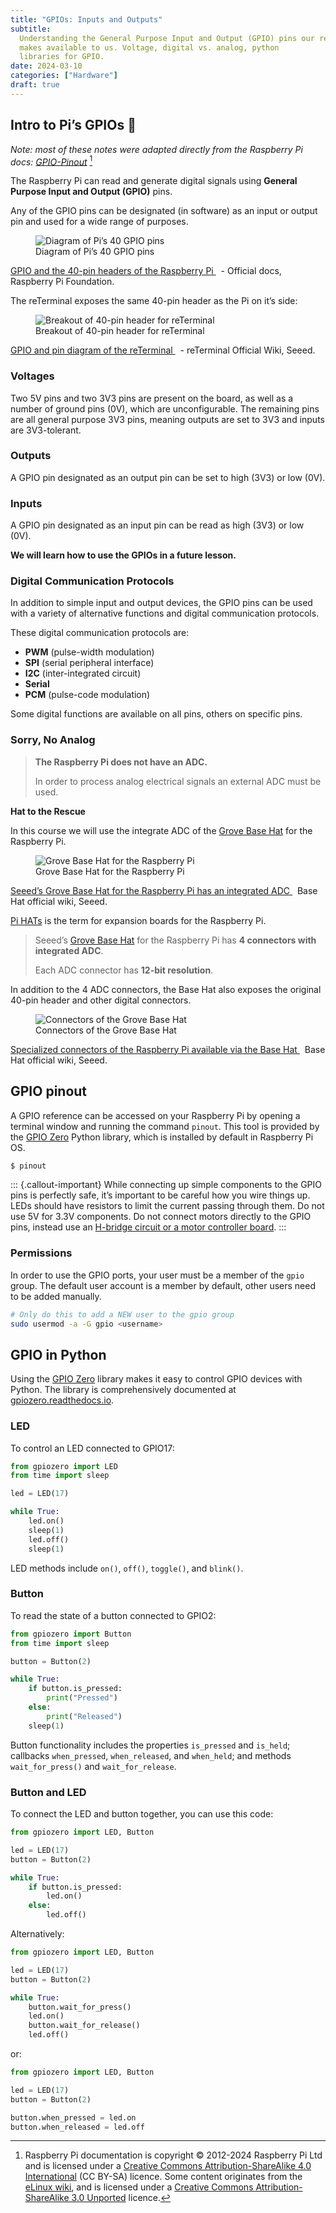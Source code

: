 ```yaml
---
title: "GPIOs: Inputs and Outputs"
subtitle:
  Understanding the General Purpose Input and Output (GPIO) pins our reTerminal
  makes available to us. Voltage, digital vs. analog, python
  libraries for GPIO.
date: 2024-03-10
categories: ["Hardware"]
draft: true
---
```


## Intro to Pi's GPIOs 🥧

_Note: most of these notes were adapted directly from the Raspberry Pi docs:
[GPIO-Pinout](https://www.raspberrypi.com/documentation/computers/os.html#gpio-pinout)_
[^cite]

[^cite]:
    Raspberry Pi documentation is copyright © 2012-2024 Raspberry Pi Ltd and is
    licensed under a
    [Creative Commons Attribution-ShareAlike 4.0 International](https://creativecommons.org/licenses/by-sa/4.0/)
    (CC BY-SA) licence. Some content originates from the
    [eLinux wiki](http://elinux.org/), and is licensed under a
    [Creative Commons Attribution-ShareAlike 3.0 Unported](http://creativecommons.org/licenses/by-sa/3.0/)
    licence.

The Raspberry Pi can read and generate digital signals using **General Purpose
Input and Output (GPIO)** pins.

Any of the GPIO pins can be designated (in software) as an input or output pin
and used for a wide range of purposes.

![Diagram of Pi's 40 GPIO pins](../assets/7-gpio-pi-40-pin-reference.png)

<p class=img-info>
	<a href="https://www.raspberrypi.com/documentation/computers/os.html#gpio-and-the-40-pin-header"> GPIO and the 40-pin headers of the Raspberry Pi </a>&nbsp; - Official docs, Raspberry Pi Foundation.
</p>

The reTerminal exposes the same 40-pin header as the Pi on it's side:

![Breakout of 40-pin header for reTerminal](../assets/7-gpio-reterminal-40-pin-header.png)

<p class=img-info>
	<a href="https://wiki.seeedstudio.com/reTerminal/#pinout-diagram"> GPIO and pin diagram of the reTerminal </a>&nbsp; - reTerminal Official Wiki, Seeed.
</p>

### Voltages

Two 5V pins and two 3V3 pins are present on the board, as well as a number of
ground pins (0V), which are unconfigurable. The remaining pins are all general
purpose 3V3 pins, meaning outputs are set to 3V3 and inputs are 3V3-tolerant.

### Outputs

A GPIO pin designated as an output pin can be set to high (3V3) or low (0V).

### Inputs

A GPIO pin designated as an input pin can be read as high (3V3) or low (0V).

**We will learn how to use the GPIOs in a future lesson.**

### Digital Communication Protocols

In addition to simple input and output devices, the GPIO pins can be used with a
variety of alternative functions and digital communication protocols.

These digital communication protocols are:

- **PWM** (pulse-width modulation)
- **SPI** (serial peripheral interface)
- **I2C** (inter-integrated circuit)
- **Serial**
- **PCM** (pulse-code modulation)

Some digital functions are available on all pins, others on specific pins.

### Sorry, No Analog

> **The Raspberry Pi does not have an ADC.**
>
> In order to process analog electrical signals an external ADC must be used.

**Hat to the Rescue**

In this course we will use the integrate ADC of the
[Grove Base Hat](https://wiki.seeedstudio.com/Grove_Base_Hat_for_Raspberry_Pi/)
for the Raspberry Pi.

![Grove Base Hat for the Raspberry Pi](https://files.seeedstudio.com/wiki/Grove_Base_Hat_for_Raspberry_Pi/img/main.jpg)

 <p class=img-info>
	<a href="https://wiki.seeedstudio.com/Grove_Base_Hat_for_Raspberry_Pi/"> Seeed's Grove Base Hat for the Raspberry Pi has an integrated ADC </a>&nbsp; Base Hat official wiki, Seeed.
</p>

[Pi HATs](https://www.tomshardware.com/best-picks/best-raspberry-pi-hats) is the
term for expansion boards for the Raspberry Pi.

> Seeed's
> [Grove Base Hat](https://wiki.seeedstudio.com/Grove_Base_Hat_for_Raspberry_Pi/)
> for the Raspberry Pi has **4 connectors with integrated ADC**.
>
> Each ADC connector has **12-bit resolution**.

In addition to the 4 ADC connectors, the Base Hat also exposes the original
40-pin header and other digital connectors.

![Connectors of the Grove Base Hat](https://files.seeedstudio.com/wiki/Grove_Base_Hat_for_Raspberry_Pi/img/pin-out/overview.jpg)

<p class=img-info>
	<a href="https://wiki.seeedstudio.com/Grove_Base_Hat_for_Raspberry_Pi/"> Specialized connectors of the Raspberry Pi available via the Base Hat </a>&nbsp; Base Hat official wiki, Seeed.
</p>

## GPIO pinout

A GPIO reference can be accessed on your Raspberry Pi by opening a terminal
window and running the command `pinout`. This tool is provided by the
[GPIO Zero](https://gpiozero.readthedocs.io/) Python library, which is installed
by default in Raspberry Pi OS.

```bash
$ pinout
```

::: {.callout-important} While connecting up simple components to the GPIO pins
is perfectly safe, it's important to be careful how you wire things up. LEDs
should have resistors to limit the current passing through them. Do not use 5V
for 3.3V components. Do not connect motors directly to the GPIO pins, instead
use an
[H-bridge circuit or a motor controller board](https://projects.raspberrypi.org/en/projects/physical-computing/14).
:::

### Permissions

In order to use the GPIO ports, your user must be a member of the `gpio` group.
The default user account is a member by default, other users need to be added
manually.

```bash
# Only do this to add a NEW user to the gpio group
sudo usermod -a -G gpio <username>
```

## GPIO in Python

Using the [GPIO Zero](https://gpiozero.readthedocs.io/) library makes it easy to
control GPIO devices with Python. The library is comprehensively documented at
[gpiozero.readthedocs.io](https://gpiozero.readthedocs.io/).

### LED

To control an LED connected to GPIO17:

```python
from gpiozero import LED
from time import sleep

led = LED(17)

while True:
    led.on()
    sleep(1)
    led.off()
    sleep(1)
```

LED methods include `on()`, `off()`, `toggle()`, and `blink()`.

### Button

To read the state of a button connected to GPIO2:

```python
from gpiozero import Button
from time import sleep

button = Button(2)

while True:
    if button.is_pressed:
        print("Pressed")
    else:
        print("Released")
    sleep(1)
```

Button functionality includes the properties `is_pressed` and `is_held`;
callbacks `when_pressed`, `when_released`, and `when_held`; and methods
`wait_for_press()` and `wait_for_release`.

### Button and LED

To connect the LED and button together, you can use this code:

```python
from gpiozero import LED, Button

led = LED(17)
button = Button(2)

while True:
    if button.is_pressed:
        led.on()
    else:
        led.off()
```

Alternatively:

```python
from gpiozero import LED, Button

led = LED(17)
button = Button(2)

while True:
    button.wait_for_press()
    led.on()
    button.wait_for_release()
    led.off()
```

or:

```python
from gpiozero import LED, Button

led = LED(17)
button = Button(2)

button.when_pressed = led.on
button.when_released = led.off
```
